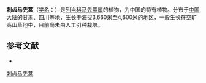 {{Speciesbox
| name = 刺齿马先蒿
| status = 
| status_system = 
| image =
| genus = Pedicularis
| species = armata
| authority = Maxim.
}}

'''刺齿马先蒿'''（[[学名|学名]]：{{lang|la|''Pedicularis armata''}}）是[[列当科|列当科]][[马先蒿属|马先蒿属]]的植物，为中国的特有植物。分布于[[中国大陆|中国大陆]]的[[甘肃|甘肃]]、[[四川|四川]]等地，生长于海拔3,660米至4,600米的地区，一般生长在空旷高山草地中，目前尚未由人工引种栽培。

== 参考文献 ==
<div class="references-small">
* {{cite web| url =http://www.bioinfo.cn/db05/KmzwSpecies.php?action=view&id=21244| title =刺齿马先蒿| work =《中国高等植物数据库全库》| publisher =中国科学院微生物研究所| author =昆明植物研究所| accessdate =2009-02-25| deadurl =yes| archiveurl =https://web.archive.org/web/20160305103523/http://www.bioinfo.cn/db05/KmzwSpecies.php?action=view&id=21244| archivedate =2016-03-05}}
</div>
{{Taxonbar|from=Q10898769}}

[[Category:马先蒿属|刺齿马先蒿]]


{{植物小作品}}